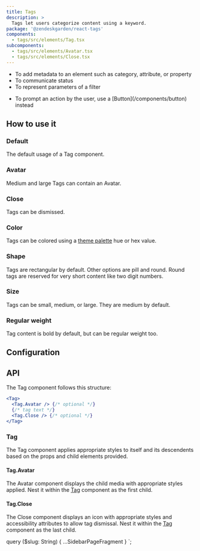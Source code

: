 ```yaml
---
title: Tags
description: >
  Tags let users categorize content using a keyword.
package: '@zendeskgarden/react-tags'
components:
  - tags/src/elements/Tag.tsx
subcomponents:
  - tags/src/elements/Avatar.tsx
  - tags/src/elements/Close.tsx
---
```


<Usage>
  <Use>
    <ul>
      <li>To add metadata to an element such as category, attribute, or property</li>
      <li>To communicate status</li>
      <li>To represent parameters of a filter</li>
    </ul>
  </Use>
  <Misuse>
    <ul>
      <li>
        <Markdown>
          To prompt an action by the user, use a [Button](/components/button) instead
        </Markdown>
      </li>
    </ul>
  </Misuse>
</Usage>

## How to use it

### Default

The default usage of a Tag component.


<CodeExample code={TagsDefaultCode}>
  <TagsDefault />
</CodeExample>

### Avatar

Medium and large Tags can contain an Avatar.


<CodeExample code={TagsAvatarCode}>
  <TagsAvatar />
</CodeExample>

### Close

Tags can be dismissed.


<CodeExample code={TagsCloseCode}>
  <TagsClose />
</CodeExample>

### Color

Tags can be colored using a [theme palette](/components/theme-object#palette)
hue or hex value.


<CodeExample code={TagsColorCode}>
  <TagsColor />
</CodeExample>

### Shape

Tags are rectangular by default. Other options are pill and round. Round tags
are reserved for very short content like two digit numbers.


<CodeExample code={TagsShapeCode}>
  <TagsShape />
</CodeExample>

### Size

Tags can be small, medium, or large. They are medium by default.


<CodeExample code={TagsSizeCode}>
  <TagsSize />
</CodeExample>

### Regular weight

Tag content is bold by default, but can be regular weight too.


<CodeExample code={TagsWeightCode}>
  <TagsWeight />
</CodeExample>

## Configuration

<Configuration reactPackage={props.data.mdx.package} components={props.data.mdx.components} />

## API

The Tag component follows this structure:

```jsx
<Tag>
  <Tag.Avatar /> {/* optional */}
  {/* tag text */}
  <Tag.Close /> {/* optional */}
</Tag>
```

### Tag

<Component components={props.data.mdx.components} componentName="tag" />

The Tag component applies appropriate styles to itself and its descendents based on the props and
child elements provided.

<PropSheet components={props.data.mdx.components} componentName="tag" />

#### Tag.Avatar

<Component components={props.data.mdx.subcomponents} componentName="tag.avatar" />

The Avatar component displays the child media with appropriate styles applied. Nest it within the [Tag](#tag)
component as the first child.

<PropSheet components={props.data.mdx.subcomponents} componentName="tag.avatar" />

#### Tag.Close

<Component components={props.data.mdx.subcomponents} componentName="tag.close" />

The Close component displays an icon with appropriate styles and accessibility attributes to allow tag
dismissal. Nest it within the [Tag](#tag) component as the last child.

<PropSheet components={props.data.mdx.subcomponents} componentName="tag.close" />


  query ($slug: String) {
    ...SidebarPageFragment
  }
`;
